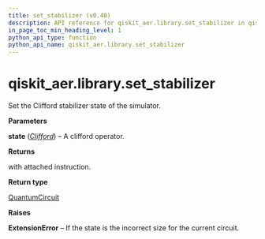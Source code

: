 ```yaml
---
title: set_stabilizer (v0.40)
description: API reference for qiskit_aer.library.set_stabilizer in qiskit v0.40
in_page_toc_min_heading_level: 1
python_api_type: function
python_api_name: qiskit_aer.library.set_stabilizer
---
```


<span id="qiskit-aer-library-set-stabilizer" />

# qiskit\_aer.library.set\_stabilizer

<Function id="qiskit_aer.library.set_stabilizer" isDedicatedPage={true} github="https://github.com/qiskit/qiskit-aer/tree/stable/0.11/qiskit_aer/library/set_instructions/set_stabilizer.py" signature="set_stabilizer(self, state)">
  Set the Clifford stabilizer state of the simulator.

  **Parameters**

  **state** ([*Clifford*](qiskit.quantum_info.Clifford "qiskit.quantum_info.Clifford")) – A clifford operator.

  **Returns**

  with attached instruction.

  **Return type**

  [QuantumCircuit](qiskit.circuit.QuantumCircuit "qiskit.circuit.QuantumCircuit")

  **Raises**

  **ExtensionError** – If the state is the incorrect size for the current circuit.
</Function>

